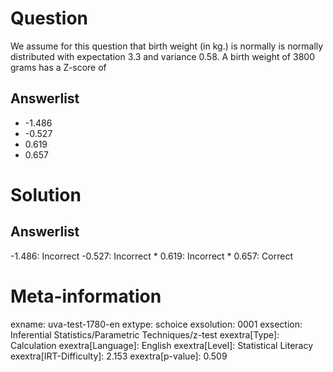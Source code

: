 Question
========

We assume for this question that birth weight (in kg.) is normally is normally distributed with expectation 3.3 and variance 0.58. A birth weight of 3800 grams has a Z-score of

Answerlist
----------

* -1.486
* -0.527
* 0.619
* 0.657

Solution
========

Answerlist
----------

-1.486: Incorrect
-0.527: Incorrect
* 0.619: Incorrect
* 0.657: Correct

Meta-information
================
exname: uva-test-1780-en
extype: schoice
exsolution: 0001
exsection: Inferential Statistics/Parametric Techniques/z-test
exextra[Type]: Calculation
exextra[Language]: English
exextra[Level]: Statistical Literacy
exextra[IRT-Difficulty]: 2.153
exextra[p-value]: 0.509
